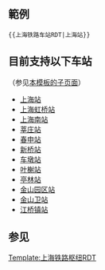 <noinclude>{{Documentation subpage}}</noinclude>

== 範例 ==

 <nowiki>{{上海铁路车站RDT|上海站}}</nowiki>

== 目前支持以下车站 ==

（参见[[Special:前缀索引/Template:上海铁路车站RDT|本模板的子页面]]）

* [[Template:上海铁路车站RDT/上海站|上海站]]
* [[Template:上海铁路车站RDT/上海虹桥站|上海虹桥站]]
* [[Template:上海铁路车站RDT/上海南站|上海南站]]
* [[Template:上海铁路车站RDT/莘庄站|莘庄站]]
* [[Template:上海铁路车站RDT/春申站|春申站]]
* [[Template:上海铁路车站RDT/新桥站|新桥站]]
* [[Template:上海铁路车站RDT/车墩站|车墩站]]
* [[Template:上海铁路车站RDT/叶榭站|叶榭站]]
* [[Template:上海铁路车站RDT/亭林站|亭林站]]
* [[Template:上海铁路车站RDT/金山园区站|金山园区站]]
* [[Template:上海铁路车站RDT/金山卫站|金山卫站]]
* [[Template:上海铁路车站RDT/江桥镇站|江桥镇站]]
== 参见 ==
[[Template:上海铁路枢纽RDT]]